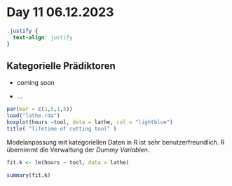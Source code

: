 # Day 11 06.12.2023  {.unnumbered}

```css
.justify {
  text-align: justify
}
```

## Kategorielle Prädiktoren {.justify}

<ul>

<li>

coming soon

<li>

...

</ul>

```r
par(mar = c(1,5,1,5))
load("lathe.rda")
boxplot(hours ~tool, data = lathe, col = "lightblue")
title( "lifetime of cutting tool" )

```

Modelanpassung mit kategoriellen Daten in R ist sehr benutzerfreundlich. R übernimmt die Verwaltung der *Dummy Variablen*.

```r
fit.k <- lm(hours ~ tool, data = lathe)

```

```r
summary(fit.k)
```
